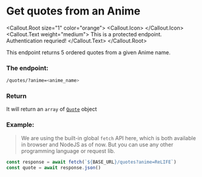 
# Get quotes from an Anime

<Callout.Root size="1" color="orange">
	<Callout.Icon>
		<LockClosedIcon />
	</Callout.Icon>
	<Callout.Text weight="medium">
		<Text>This is a protected endpoint. Authentication requried!</Text>
	</Callout.Text>
</Callout.Root>

This endpoint returns 5 ordered quotes from a given Anime name.

### The endpoint:
```sh
/quotes/?anime=<anime_name>
```

### Return
It will return an `array` of [`Quote`](/quote) object

### Example:
> We are using the built-in global `fetch` API here, which is both available in browser and NodeJS as of now. But you can use any other programming language or request lib.

```js
const response = await fetch(`${BASE_URL}/quotes?anime=ReLIFE`)
const quote = await response.json()
```
